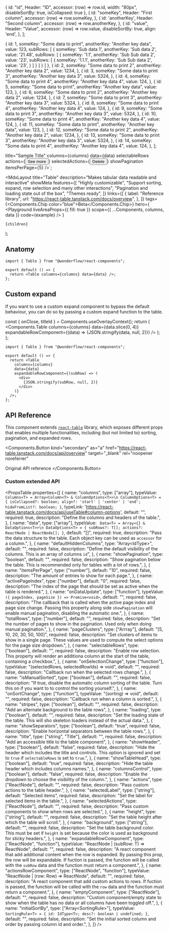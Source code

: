 
  {
    id: "id",
    Header: "ID",
    accessor: (row) => row.id,
    width: "80px",
    disableSortBy: true,
    isCollapsed: true
  },
  {
    id: "someKey",
    Header: "First column",
    accessor: (row) => row.someKey,
  },
  {
    id: 'anotherKey',
    Header: "Second column",
    accessor: (row) => row.anotherKey,
  },
  {
    id: "value",
    Header: "Value",
    accessor: (row) => row.value,
    disableSortBy: true,
    align: 'end',
  },
];

  {
    id: 1,
    someKey: "Some data to print",
    anotherKey: "Another key data",
    value: 123,
    subRows: [
      {
        someKey: 'Sub data 1',
        anotherKey: 'Sub data 2',
        value: '21.48',
        subRows: [
          {
            someKey: '1.1',
            anotherKey: 'Sub Sub data 2',
            value: '23',
            subRows: [
              {
                someKey: '1.1.1',
                anotherKey: 'Sub Sub data 2',
                value: '23',
              }
            ]
          }
        ]
      }
    ]
  },
  {
    id: 2,
    someKey: "Some data to print 2",
    anotherKey: "Another key data 2",
    value: 1234,
  },
  {
    id: 3,
    someKey: "Some data to print 3",
    anotherKey: "Another key data 3",
    value: 5324,
  },
  {
    id: 4,
    someKey: "Some data to print 4",
    anotherKey: "Another key data 4",
    value: 124,
  },
  {
    id: 5,
    someKey: "Some data to print",
    anotherKey: "Another key data",
    value: 123,
  },
  {
    id: 6,
    someKey: "Some data to print 2",
    anotherKey: "Another key data 2",
    value: 1234,
  },
  {
    id: 7,
    someKey: "Some data to print 3",
    anotherKey: "Another key data 3",
    value: 5324,
  },
  {
    id: 8,
    someKey: "Some data to print 4",
    anotherKey: "Another key data 4",
    value: 124,
  },
  {
    id: 9,
    someKey: "Some data to print 3",
    anotherKey: "Another key data 3",
    value: 5324,
  },
  {
    id: 10,
    someKey: "Some data to print 4",
    anotherKey: "Another key data 4",
    value: 124,
  },
  {
    id: 11,
    someKey: "Some data to print",
    anotherKey: "Another key data",
    value: 123,
  },
  {
    id: 12,
    someKey: "Some data to print 2",
    anotherKey: "Another key data 2",
    value: 1234,
  },
  {
    id: 13,
    someKey: "Some data to print 3",
    anotherKey: "Another key data 3",
    value: 5324,
  },
  {
    id: 14,
    someKey: "Some data to print 4",
    anotherKey: "Another key data 4",
    value: 124,
  },
];

  title="Sample Title"
  columns={columns}
  data={data}
  selectableRows
  actions={<Button kind="secondary">See more</Button>}
  selectedActions={<Button>Delete</Button>}
  showPagination
  itemsPerPage={5}
/>`;

  <MdxLayout
    title="Table"
    description="Makes tabular data readable and interactive"
    showMeta
    features={[
      "Highly customizable",
      "Support sorting, expand, row selection and many other interactions",
      "Pagination and loading state out of the box",
      "Themes ready",
    ]}
    links={[
      {
        label: "Reference library",
        url: "https://react-table.tanstack.com/docs/overview",
      },
    ]}
    tags={<Components.Chip color="blue">Beta</Components.Chip>}
    hero={
      <Playground
        liveAreaProps={{ fill: true }}
        scope={{ ...Components, columns, data }}
        code={example}
      />
    }
  >
    {children}
  </MdxLayout>
);

## Anatomy

```tsx highlight=1,4
import { Table } from "@wonderflow/react-components";

export default () => {
  return <Table columns={columns} data={data} />;
};
```

## Custom expand

If you want to use a custom expand component to bypass the default behaviour, you can do so by passing a custom expand function to the table.

  const { onClose, titleId } = Components.useOverlayContext();
  return (
    <Components.Table
      columns={columns}
      data={data.slice(0, 4)}
      expandableRowComponent={(data) => <CodeBlock background="var(--global-background)" className="language-json">{JSON.stringify(data, null, 2)}</CodeBlock>}
    />
  );
};

<LiveArea>
  <CustomExpandTable />
</LiveArea>

```tsx highlight=7-13
import { Table } from "@wonderflow/react-components";

export default () => {
  return <Table
    columns={columns}
    data={data}
    expandableRowComponent={(subRow) => (
      <div>
        {JSON.stringify(subRow, null, 2)}
      </div>
    )}
  />;
};
```

## API Reference

This component extends [`react-table`](https://react-table.tanstack.com/docs/overview) library, which exposes different props that enables multiple functionalities, including (but not limited to) sorting, pagination, and expanded rows.

<Components.Button
  kind="secondary"
  as="a"
  href="https://react-table.tanstack.com/docs/api/overview"
  target="_blank"
  rel="noopener noreferrer"
>
  Original API reference
</Components.Button>

### Custom extended API

<PropsTable
  properties={[
    {
      name: "columns",
      type: ["array"],
      typeValue: `
      Columns<T> = Array<Column<T> & ColumnOptions<T>>\n
      ColumnOptions<T> = {
        isCollapsed?: boolean;
        align?: 'start' | 'center' | 'end';
        hideFromList?: boolean;
      }`,
      typeLink: 'https://react-table.tanstack.com/docs/api/useTable#column-options',
      default: "",
      required: true,
      description: "Define the columns and headers of the table.",
    },
    {
      name: "data",
      type: ["array"],
      typeValue: `
      Data<T> = Array<{} & DataOptions<T>>\n
      DataOptions<T> = {
        subRows?: T[];
        actions?: ReactNode | ReactNode[];
      }`,
      default: "[]",
      required: true,
      description: "Pass the data structure to the table. Each object key can be used as `accessor` for a column.",
    },
    {
      name: "defaultHiddenColumns",
      type: "Array<IdType<T>>",
      default: "",
      required: false,
      description: "Define the default visibility of the columns. This is an array of columns `id`",
    },
    {
      name: "showPagination",
      type: "boolean",
      default: "",
      required: false,
      description: "Show pagination below the table. This is recommended only for tables with a lot of rows.",
    },
    {
      name: "itemsPerPage",
      type: ["number"],
      default: "10",
      required: false,
      description: "The amount of entries to show for each page.",
    },
    {
      name: "activePageIndex",
      type: ["number"],
      default: "0",
      required: false,
      description: "The index of the page that should be set as active when the table is rendered.",
    },
    {
      name: "onDataUpdate",
      type: ["function"],
      typeValue: `({ pageIndex, pageSize }) => Promise<void>`,
      default: "",
      required: false,
      description: "The callback that is called when the active page index and page size change. Passing this property along side `showPagination` will enable manual pagination, disabling the automatic one.",
    },
    {
      name: "totalRows",
      type: ["number"],
      default: "",
      required: false,
      description: "Set the number of pages to show in the pagination. Used only when doing manual pagination.",
    },
    {
      name: "pageClusters",
      type: ["Arrray<number>"],
      default: "[5, 10, 20, 30, 50, 100]",
      required: false,
      description: "Set clusters of items to show in a single page. These values are used to compute the select options for the page size dropdown.",
    },
    {
      name: "selectableRows",
      type: ["boolean"],
      default: "",
      required: false,
      description: "Enable row selection. This property will render an additiona column at the start of the table, containing a checkbox.",
    },
    {
      name: "onSelectionChange",
      type: ["function"],
      typeValue: "(selectedRows, selectedRowIds) => void",
      default: "",
      required: false,
      description: "Callback run when the selected rows change.",
    },
    {
      name: "isManualSorted",
      type: ["boolean"],
      default: "",
      required: false,
      description: "If true, disable the automatic column sorting of the table. Turn this on if you want to to control the sorting yourself.",
    },
    {
      name: "onSortChange",
      type: ["function"],
      typeValue: "(sorting) => void",
      default: "",
      required: false,
      description: "Callback run when a column is sorted.",
    },
    {
      name: "stripes",
      type: ["boolean"],
      default: "",
      required: false,
      description: "Add an alternate background to the table rows",
    },
    {
      name: "loading",
      type: ["boolean"],
      default: "",
      required: false,
      description: "Set the loading state of the table. This will sho skeleton loaders instead of the actual data.",
    },
    {
      name: "showSeparators",
      type: ["boolean"],
      default: "true",
      required: false,
      description: "Enable horizontal separators between the table rows.",
    },
    {
      name: "title",
      type: ["string", "Title"],
      default: "",
      required: false,
      description: "Add an accessible title to the table component",
    },
    {
      name: "showHeader",
      type: ["boolean"],
      default: "false",
      required: false,
      description: "Hide the header which includes the title and controls. This option is ignored and set to `true` if `selectableRows` is set to `true`.",
    },
    {
      name: "showTableHead",
      type: ["boolean"],
      default: "true",
      required: false,
      description: "Hide the table header which includes columns names.",
    },
    {
      name: "columnsControl",
      type: ["boolean"],
      default: "false",
      required: false,
      description: "Enable the dropdown to choose the visibility of the column.",
    },
    {
      name: "actions",
      type: ["ReactNode"],
      default: "",
      required: false,
      description: "Pass custom actions to the table header.",
    },
    {
      name: "selectedLabel",
      type: ["string"],
      default: "Selected items",
      required: false,
      description: "Set the label for selected items in the table.",
    },
    {
      name: "selectedActions",
      type: ["ReactNode"],
      default: "",
      required: false,
      description: "Pass custom components to show when rows are selected.",
    },
    {
      name: "height",
      type: ["string"],
      default: "",
      required: false,
      description: "Set the table height after which the table will scroll.",
    },
    {
      name: "background",
      type: ["string"],
      default: "",
      required: false,
      description: "Set the table background color. This must be set if `height` is set because the color is used as background for sticky headers.",
    },
    {
      name: "expandableRowComponent",
      type: ["ReactNode", "function"],
      typeValue: "ReactNode | (subRow: T) => ReactNode",
      default: "",
      required: false,
      description: "A react component that add additional content when the row is expanded. By passing this prop, the row will be expandable. If fuction is passed, the function will be called with the `subRow` data and the function must return a component.",
    },
    {
      name: "actionsRowComponent",
      type: ["ReactNode", "function"],
      typeValue: "ReactNode | (row: Row<T>) => ReactNode",
      default: "",
      required: false,
      description: "A react component that add custom actions to rows. If fuction is passed, the function will be called with the `row` data and the function must return a component.",
    },
    {
      name: "emptyComponent",
      type: ["ReactNode"],
      default: "",
      required: false,
      description: "Custom component/empty state to show when the table has no data or all columns have been toggled off.",
    },
    {
      name: "initialSortBy",
      type: ["Array<SortingRule<T>>"],
      typeValue: `SortingRule<T> = {
        id: IdType<T>;
        desc?: boolean | undefined;
      }`,
      default: "",
      required: false,
      description: "Set the initial sorted column and order by passing column id and order.",
    },
  ]}
/>
